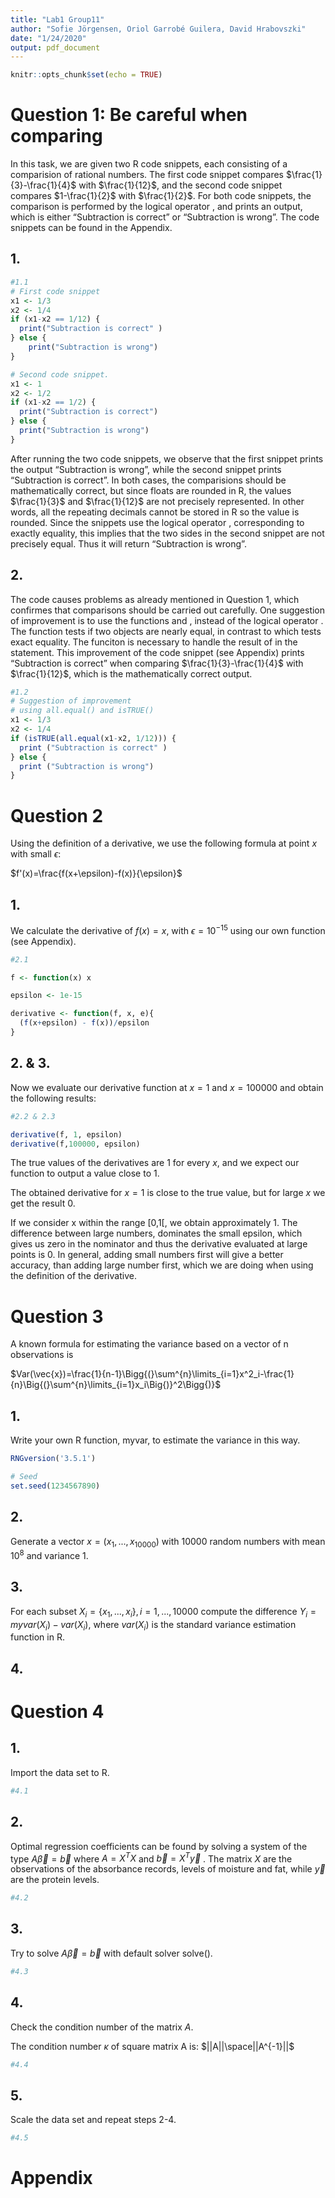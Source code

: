 ```yaml
---
title: "Lab1 Group11"
author: "Sofie Jörgensen, Oriol Garrobé Guilera, David Hrabovszki"
date: "1/24/2020"
output: pdf_document
---
```


```r
knitr::opts_chunk$set(echo = TRUE)
```

# Question 1: Be careful when comparing
In this task, we are given two R code snippets, each consisting of a comparision of rational numbers. The first code snippet compares $\frac{1}{3}-\frac{1}{4}$ with $\frac{1}{12}$, and the second code snippet compares $1-\frac{1}{2}$ with $\frac{1}{2}$. For both code snippets, the comparison is performed by the logical operator \texttt{==}, and prints an output, which is either "Subtraction is correct" or "Subtraction is wrong". The code snippets can be found in the Appendix. 

## 1. 

```r
#1.1
# First code snippet
x1 <- 1/3
x2 <- 1/4
if (x1-x2 == 1/12) {
  print("Subtraction is correct" )
} else {
    print("Subtraction is wrong")
}

# Second code snippet. 
x1 <- 1
x2 <- 1/2
if (x1-x2 == 1/2) {
  print("Subtraction is correct")
} else {
  print("Subtraction is wrong")
}
```

After running the two code snippets, we observe that the first snippet prints the output "Subtraction is wrong", while the second snippet prints "Subtraction is correct". In both cases, the comparisions should be mathematically correct, but since floats are rounded in R, the values $\frac{1}{3}$ and $\frac{1}{12}$ are not precisely represented. In other words, all the repeating decimals cannot be stored in R so the value is rounded. Since the snippets use the logical operator \texttt{==}, corresponding to exactly equality, this implies that the two sides in the second snippet are not precisely equal. Thus it will return "Subtraction is wrong".



## 2.

The code causes problems as already mentioned in Question 1, which confirmes that comparisons should be carried out carefully. One suggestion of improvement is to use the functions \texttt{all.equal()} and \texttt{isTRUE()}, instead of the logical operator \texttt{==}. The function \texttt{all.equal()} tests if two objects are nearly equal, in contrast to \texttt{==} which tests exact equality. The funciton \texttt{isTRUE()} is necessary to handle the \texttt{FALSE} result of \texttt{all.equal()} in the \texttt{if} statement. This improvement of the code snippet (see Appendix) prints "Subtraction is correct" when comparing $\frac{1}{3}-\frac{1}{4}$ with $\frac{1}{12}$, which is the mathematically correct output. 


```r
#1.2
# Suggestion of improvement
# using all.equal() and isTRUE()
x1 <- 1/3
x2 <- 1/4
if (isTRUE(all.equal(x1-x2, 1/12))) {
  print ("Subtraction is correct" )
} else {
  print ("Subtraction is wrong")
}
```


# Question 2

Using the definition of a derivative, we use the following formula at point $x$ with small $\epsilon$:

$f'(x)=\frac{f(x+\epsilon)-f(x)}{\epsilon}$


## 1.

We calculate the derivative of $f(x)=x$, with $\epsilon=10^{-15}$ using our own function (see Appendix).

```r
#2.1

f <- function(x) x

epsilon <- 1e-15

derivative <- function(f, x, e){
  (f(x+epsilon) - f(x))/epsilon
} 


```

## 2. & 3.

Now we evaluate our derivative function at $x=1$ and $x=100000$ and obtain the following results:

```r
#2.2 & 2.3

derivative(f, 1, epsilon)
derivative(f,100000, epsilon)
```

The true values of the derivatives are 1 for every $x$, and we expect our function to output a value close to 1.

The obtained derivative for $x=1$ is close to the true value, but for large $x$ we get the result 0.

If we consider x within the range [0,1[, we obtain approximately 1. The difference between large numbers, dominates the small epsilon, which gives us zero in the nominator and thus the derivative evaluated at large points is 0. In general, adding small numbers first will give a better accuracy, than adding large number first, which we are doing when using the definition of the derivative.

# Question 3

A known formula for estimating the variance based on a vector of n observations is

$Var(\vec{x})=\frac{1}{n-1}\Bigg{(}\sum^{n}\limits_{i=1}x^2_i-\frac{1}{n}\Big{(}\sum^{n}\limits_{i=1}x_i\Big{)}^2\Bigg{)}$

## 1.

Write your own R function, myvar, to estimate the variance in this way.

```r
RNGversion('3.5.1')

# Seed
set.seed(1234567890)
```

## 2.

Generate a vector $x=(x_1,...,x_{10000})$ with 10000 random numbers with mean $10^8$ and
variance 1.

## 3.

For each subset $X_i=\{x_1,...,x_i\},i=1,...,10000$ compute the difference $Y_i=myvar(X_i)-var(X_i)$, where $var(X_i)$ is the standard variance estimation function in R.

## 4.


# Question 4

## 1.

Import the data set to R.

```r
#4.1


```


## 2.

Optimal regression coefficients can be found by solving a system of the type 
$A\vec{\beta}=\vec{b}$ 
where 
$A=X^TX$
and 
$\vec{b}=X^T\vec{y}$
. The matrix 
$X$
are the
observations of the absorbance records, levels of moisture and fat, while 
$\vec{y}$
are the protein levels.

```r
#4.2


```


## 3.

Try to solve $A\vec{\beta}=\vec{b}$ with default solver solve().

```r
#4.3

```


## 4.

Check the condition number of the matrix $A$.

The condition number $\kappa$ of square matrix A is:
$||A||\space||A^{-1}||$

```r
#4.4

```


## 5.

Scale the data set and repeat steps 2-4.

```r
#4.5

```



# Appendix

```r

```
